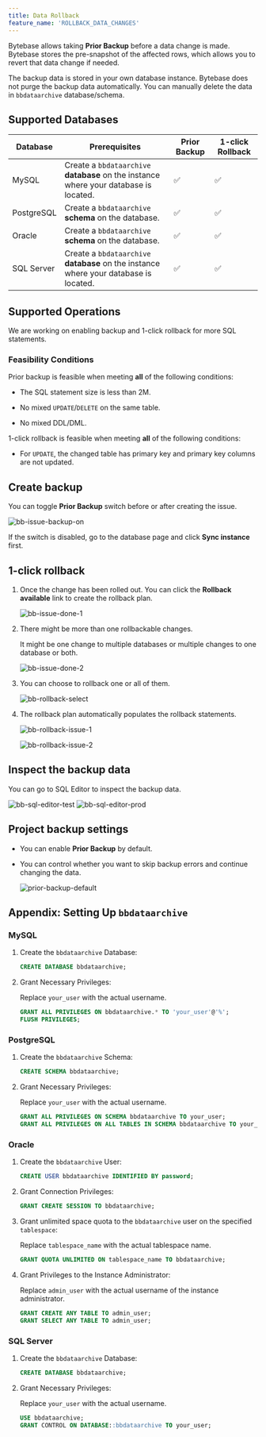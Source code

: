 ```yaml
---
title: Data Rollback
feature_name: 'ROLLBACK_DATA_CHANGES'
---
```


<Card
  title="Tutorial: Manage Database Change with 1-Click Data Rollback"
  icon="graduation-cap"
  href="/tutorials/data-rollback"
  horizontal
/>

Bytebase allows taking **Prior Backup** before a data change is made. Bytebase stores the pre-snapshot of the affected rows, which allows you to revert that data change if needed.

<Info>

The backup data is stored in your own database instance. Bytebase does not purge the backup data automatically.
You can manually delete the data in `bbdataarchive` database/schema.

</Info>

## Supported Databases

| Database   | Prerequisites                                                                         | Prior Backup | 1-click Rollback |
| ---------- | ------------------------------------------------------------------------------------- | ------------ | ---------------- |
| MySQL      | Create a `bbdataarchive` **database** on the instance where your database is located. | ✅           | ✅               |
| PostgreSQL | Create a `bbdataarchive` **schema** on the database.                                  | ✅           | ✅               |
| Oracle     | Create a `bbdataarchive` **schema** on the database.                                  | ✅           | ✅               |
| SQL Server | Create a `bbdataarchive` **database** on the instance where your database is located. | ✅           | ✅               |

## Supported Operations

We are working on enabling backup and 1-click rollback for more SQL statements.

### Feasibility Conditions

Prior backup is feasible when meeting **all** of the following conditions:

- The SQL statement size is less than 2M.

- No mixed `UPDATE`/`DELETE` on the same table.

- No mixed DDL/DML.

1-click rollback is feasible when meeting **all** of the following conditions:

- For `UPDATE`, the changed table has primary key and primary key columns are not updated.

## Create backup

You can toggle **Prior Backup** switch before or after creating the issue.

   ![bb-issue-backup-on](/content/docs/change-database/rollback-data-changes/bb-issue-backup-on.webp)

<Note>If the switch is disabled, go to the database page and click **Sync instance** first.</Note>

## 1-click rollback

1. Once the change has been rolled out. You can click the **Rollback available** link to create the rollback plan.

   ![bb-issue-done-1](/content/docs/change-database/rollback-data-changes/bb-issue-done-1.webp)

1. There might be more than one rollbackable changes.

   <Note>It might be one change to multiple databases or multiple changes to one database or both.</Note>

   ![bb-issue-done-2](/content/docs/change-database/rollback-data-changes/bb-issue-done-2.webp)

1. You can choose to rollback one or all of them.

   ![bb-rollback-select](/content/docs/change-database/rollback-data-changes/bb-rollback-select.webp)

1. The rollback plan automatically populates the rollback statements.

   ![bb-rollback-issue-1](/content/docs/change-database/rollback-data-changes/bb-rollback-issue-1.webp)

   ![bb-rollback-issue-2](/content/docs/change-database/rollback-data-changes/bb-rollback-issue-2.webp)

## Inspect the backup data

You can go to SQL Editor to inspect the backup data.

   ![bb-sql-editor-test](/content/docs/change-database/rollback-data-changes/bb-sql-editor-test.webp)
   ![bb-sql-editor-prod](/content/docs/change-database/rollback-data-changes/bb-sql-editor-prod.webp)

## Project backup settings

- You can enable **Prior Backup** by default.
- You can control whether you want to skip backup errors and continue changing the data.

   ![prior-backup-default](/content/docs/change-database/rollback-data-changes/bb-prior-backup-default.webp)

## Appendix: Setting Up `bbdataarchive`

### MySQL

1. Create the `bbdataarchive` Database:

   ```sql
   CREATE DATABASE bbdataarchive;
   ```

1. Grant Necessary Privileges:

   Replace `your_user` with the actual username.

   ```sql
   GRANT ALL PRIVILEGES ON bbdataarchive.* TO 'your_user'@'%';
   FLUSH PRIVILEGES;
   ```

### PostgreSQL

1. Create the `bbdataarchive` Schema:

   ```sql
   CREATE SCHEMA bbdataarchive;
   ```

1. Grant Necessary Privileges:

   Replace `your_user` with the actual username.

   ```sql
   GRANT ALL PRIVILEGES ON SCHEMA bbdataarchive TO your_user;
   GRANT ALL PRIVILEGES ON ALL TABLES IN SCHEMA bbdataarchive TO your_user;
   ```

### Oracle

1. Create the `bbdataarchive` User:

   ```sql
   CREATE USER bbdataarchive IDENTIFIED BY password;
   ```

1. Grant Connection Privileges:

   ```sql
   GRANT CREATE SESSION TO bbdataarchive;
   ```

1. Grant unlimited space quota to the `bbdataarchive` user on the specified `tablespace`:

   Replace `tablespace_name` with the actual tablespace name.

   ```sql
   GRANT QUOTA UNLIMITED ON tablespace_name TO bbdataarchive;
   ```

1. Grant Privileges to the Instance Administrator:

   Replace `admin_user` with the actual username of the instance administrator.

   ```sql
   GRANT CREATE ANY TABLE TO admin_user;
   GRANT SELECT ANY TABLE TO admin_user;
   ```

### SQL Server

1. Create the `bbdataarchive` Database:

   ```sql
   CREATE DATABASE bbdataarchive;
   ```

1. Grant Necessary Privileges:

   Replace `your_user` with the actual username.

   ```sql
   USE bbdataarchive;
   GRANT CONTROL ON DATABASE::bbdataarchive TO your_user;
   ```
